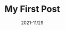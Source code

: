---
title: My First Post
slug: my-first-post
date: 2021-11/29
image: mountains.jpg
exceprt: Lorem ipsum dolor sit amet, consectetur adipiscing elit. Praesent sed magna orci. Vestibulum sodales mollis nulla quis ullamcorper. Nullam ipsum eros, pharetra id pharetra ut, vehicula ut dui. Donec vel est orci.
---
